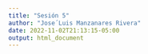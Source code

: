 ```yaml
---
title: "Sesión 5"
author: "Jose´Luis Manzanares Rivera"
date: 2022-11-02T21:13:15-05:00
output: html_document
---
```


